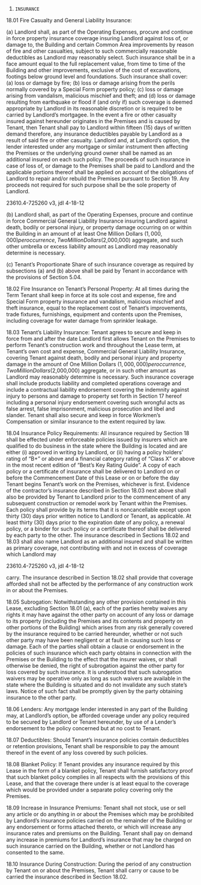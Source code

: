 1. `INSURANCE`

18.01           Fire Casualty and General Liability Insurance:

(a)           Landlord shall, as part of the Operating Expenses, procure and continue in force property insurance coverage insuring Landlord against loss of, or damage to, the Building and certain Common Area  improvements by reason of fire and other casualties, subject to such commercially reasonable deductibles as Landlord may reasonably select.  Such insurance shall be in a face amount equal to the full replacement value, from time to time of the Building and other improvements, exclusive of the cost of excavations, footings below ground level and foundations. Such insurance shall cover: (a) loss or damage by fire; (b) loss or damage arising from the perils normally covered by a Special Form property policy; (c) loss or damage arising from vandalism, malicious mischief and theft; and (d) loss or damage resulting from earthquake or flood if (and only if) such coverage is deemed appropriate by Landlord in its reasonable discretion or is required to be carried by Landlord’s mortgagee.  In the event a fire or other casualty insured against hereunder originates in the Premises and is caused by Tenant, then Tenant shall pay to Landlord within fifteen (15) days of written demand therefore, any insurance deductibles payable by Landlord as a result of said fire or other casualty.  Landlord and, at Landlord’s option, the lender interested under any mortgage or similar instrument then affecting the Premises or the underlying ground owner shall be named as an additional insured on each such policy.  The proceeds of such insurance in case of loss of, or damage to the Premises shall be paid to Landlord and the applicable portions thereof shall be applied on account of the obligations of Landlord to repair and/or rebuild the Premises pursuant to Section 19.  Any proceeds not required for such purpose shall be the sole property of Landlord.

23610.4-725260 v3, jdl 4-18-12

(b)           Landlord shall, as part of the Operating Expenses, procure and continue in force Commercial General Liability Insurance insuring Landlord against death, bodily or personal injury, or property damage occurring on or within the Building in an amount of at least One Million Dollars ($1,000,000) per occurrence, Two Million Dollars ($2,000,000) aggregate, and such other umbrella or excess liability amount as Landlord may reasonably determine is necessary.

(c)           Tenant’s Proportionate Share of such insurance coverage as required by subsections (a) and (b) above shall be paid by Tenant in accordance with the provisions of Section 5.04.

18.02           Fire Insurance on Tenant’s Personal Property:     At all times during the Term  Tenant shall keep in force at its sole cost and expense, fire and Special Form property insurance and vandalism, malicious mischief and theft insurance, equal to the replacement cost of Tenant’s improvements, trade fixtures, furnishings, equipment and contents upon the Premises, including coverage for water damage from sprinkler leakage.

18.03           Tenant’s Liability Insurance:     Tenant agrees to secure and keep in force from and after the date Landlord first allows Tenant on the Premises to perform Tenant’s construction work and throughout the Lease term, at Tenant’s own cost and expense, Commercial General Liability Insurance, covering Tenant against death, bodily and personal injury and property damage in the amount of One Million Dollars ($1,000,000) per occurrence, Two Million Dollars ($2,000,000) aggregate, or in such other amount as Landlord may reasonably determine is necessary.  Such insurance coverage shall include products liability and completed operations coverage and include a contractual liability endorsement covering the indemnity against injury to persons and damage to property set forth in Section 17 hereof including a personal injury endorsement covering such wrongful acts as false arrest, false imprisonment,                                                                                                                                                                                                                                                                                                                                                                                                                                                                                       malicious prosecution and libel and slander.  Tenant shall also secure and keep in force Workmen’s Compensation or similar insurance to the extent required by law.

18.04           Insurance Policy Requirements:     All insurance required by Section 18 shall be effected under enforceable policies issued by insurers which are qualified to do business in the state where the Building is located and are either (i) approved in writing by Landlord, or (ii) having a policy holders’ rating of “B+” or above and a financial category rating of “Class X” or above in the most recent edition of “Best’s Key Rating Guide”.  A copy of each policy or a certificate of insurance shall be delivered to Landlord on or before the Commencement Date of this Lease or on or before the day Tenant begins Tenant’s work on the Premises, whichever is first.  Evidence of the contractor’s insurance described in Section 18.03 next above shall also be provided by Tenant to Landlord prior to the commencement of any subsequent construction or remodel work by Tenant within the Premises.  Each policy shall provide by its terms that it is noncancellable except upon thirty (30) days prior written notice to Landlord or Tenant, as applicable.  At least thirty (30) days prior to the expiration date of any policy, a renewal policy, or a binder for such policy or a certificate thereof shall be delivered by each party to the other.  The insurance described in Sections 18.02 and 18.03 shall also name Landlord as an additional insured and shall be written as primary coverage, not contributing with and not in excess of coverage which Landlord may

23610.4-725260 v3, jdl 4-18-12

carry.  The insurance described in Section 18.02 shall provide that coverage afforded shall not be affected by the performance of any construction work in or about the Premises.

18.05           Subrogation:     Notwithstanding any other provision contained in this Lease, excluding Section 18.01 (a), each of the parties hereby waives any rights it may have against the other party on account of any loss or damage to its property (including the Premises and its contents and property on other portions of the Building) which arises from any risk generally covered by the insurance required to be carried hereunder, whether or not such other party may have been negligent or at fault in causing such loss or damage.  Each of the parties shall obtain a clause or endorsement in the policies of such insurance which each party obtains in connection with the Premises or the Building to the effect that the insurer waives, or shall otherwise be denied, the right of subrogation against the other party for loss covered by such insurance.  It is understood that such subrogation waivers may be operative only as long as such waivers are available in the state where the Building is situated and do not invalidate any such state’s laws. Notice of such fact shall be promptly given by the party obtaining insurance to the other party.

18.06           Lenders:     Any mortgage lender interested in any part of the Building may, at Landlord’s option, be afforded coverage under any policy required to be secured by Landlord or Tenant hereunder, by use of a Lender’s endorsement to the policy concerned but at no cost to Tenant.

18.07           Deductibles:     Should Tenant’s insurance policies contain deductibles or retention provisions, Tenant shall be responsible to pay the amount thereof in the event of any loss covered by such policies.

18.08           Blanket Policy:     If Tenant provides any insurance required by this Lease in the form of a blanket policy, Tenant shall furnish satisfactory proof that such blanket policy complies in all respects with the provisions of this Lease, and that the coverage there under is at least equal to the coverage which would be provided under a separate policy covering only the Premises.

18.09           Increase in Insurance Premiums:     Tenant shall not stock, use or sell any article or do anything in or about the Premises which may be prohibited by Landlord’s insurance policies carried on the remainder of the Building or any endorsement or forms attached thereto, or which will increase any insurance rates and premiums on the Building.  Tenant shall pay on demand any increase in premiums for                                                                                                                                                                                                                                   Landlord’s insurance that may be charged on such insurance carried on the Building, whether or not          Landlord has consented to the same.

18.10           Insurance During Construction:     During the period of any construction by Tenant on or about the Premises, Tenant shall carry or cause to be carried the insurance described in Section 18.02.